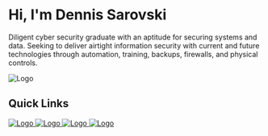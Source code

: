 
# Hi, I'm Dennis Sarovski

Diligent cyber security graduate with an aptitude for securing systems and data. Seeking to deliver airtight information security with
current and future technologies through automation, training, backups, firewalls, and physical controls. 

<div><img src={logo} style={{width: "400px", borderRadius: 50,
    shadowColor: "black",
    shadowOffset: { height: 5},
    shadowOpacity: 0.8 }} alt="Logo" /></div>

## Quick Links
<div style={{position: 'absolute', justifyContent: 'center', alignItems: 'center'}}>
<a href='https://www.linkedin.com/in/dennissarovski/'>
<img src={ln} to='https://www.linkedin.com/in/dennissarovski/' style={{paddingTop: "2px",width: "80px", shadowColor: "black",shadowOffset: { height: 2}, shadowOpacity: 0.3, position:'absolute'}} alt="Logo" />
</a>
<a href='https://www.instagram.com/dennis_sarovski/'>
<img src={ig} style={{paddingTop: "2px",width: "70px", shadowColor: "black",shadowOffset: { height: 2}, shadowOpacity: 0.3, position:'absolute', left: 195 }} alt="Logo" />
</a>

<a href={Pdf} target="_blank">
<img src={resm} style={{paddingTop: "2px",width: "90px", shadowColor: "black",shadowOffset: { height: 2}, shadowOpacity: 0.3, position:'absolute', left: 285, top: -10 }} alt="Logo" />
</a>

<a href='https://github.com/capactiyvirus'>
<img src={gh} style={{paddingTop: "2px",width: "80px", shadowColor: "black",shadowOffset: { height: 2}, shadowOpacity: 0.3, position:'absolute', left: 95 }} alt="Logo" />
</a>

</div>


   





